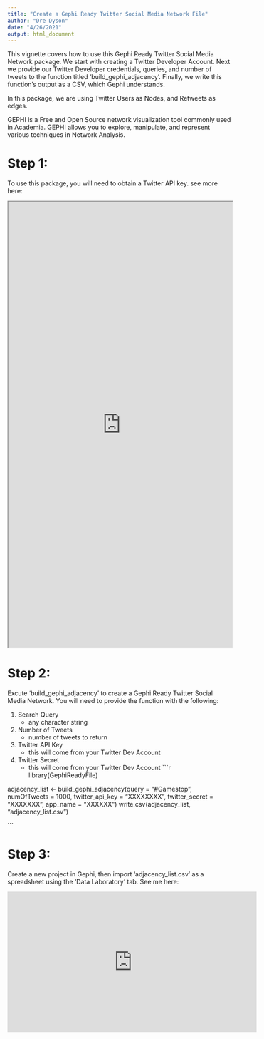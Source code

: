```yaml
---
title: "Create a Gephi Ready Twitter Social Media Network File"
author: "Dre Dyson"
date: "4/26/2021"
output: html_document
---
```


This vignette covers how to use this Gephi Ready Twitter Social Media Network package. We start with creating a Twitter Developer Account. Next we provide our Twitter Developer credentials, queries, and number of tweets to the function titled 'build_gephi_adjacency'. Finally, we write this function's output as a CSV, which Gephi understands. 

In this package, we are using Twitter Users as Nodes, and Retweets as edges. 

GEPHI is a Free and Open Source network visualization tool commonly used in Academia. GEPHI allows you to explore, manipulate, and represent various techniques in Network Analysis. 


# Step 1:
To use this package, you will need to obtain a Twitter API key. 
see more here: 

<iframe width='100%' height='1000px' src='https://cran.r-project.org/web/packages/rtweet/vignettes/auth.html' >
  <p>Your browser does not support iframes</p>
</iframe>


# Step 2:
Excute 'build_gephi_adjacency' to create a Gephi Ready Twitter Social Media Network. You will need to provide the function with the following:
 
1. Search Query
    + any character string
2. Number of Tweets
    + number of tweets to return
3. Twitter API Key
    + this will come from your Twitter Dev Account
4. Twitter Secret
    + this will come from your Twitter Dev Account
```r
library(GephiReadyFile)

adjacency_list <- build_gephi_adjacency(query = "#Gamestop", numOfTweets = 1000, 
                                        twitter_api_key = "XXXXXXXX", 
                                        twitter_secret =  "XXXXXXX", app_name = "XXXXXX")
write.csv(adjacency_list, "adjacency_list.csv")

```

# Step 3:
Create a new project in Gephi, then import 'adjacency_list.csv' as a spreadsheet using the 'Data Laboratory' tab. See me here:

<iframe width="560" height="315" src="https://www.youtube.com/embed/9UaHPniudAc" title="YouTube video player" frameborder="0" allow="accelerometer; autoplay; clipboard-write; encrypted-media; gyroscope; picture-in-picture" allowfullscreen></iframe>
